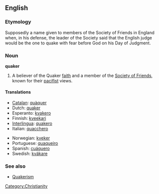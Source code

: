 ==English==

===Etymology===
Supposedly a name given to members of the Society of Friends in England when, in his defense, the leader of the Society said that the English judge would be the one to quake with fear before God on his Day of Judgment.

===Noun===
'''quaker'''

# A believer of the Quaker [[faith]] and a member of the [[Society of Friends]], known for their [[pacifist]] views.

====Translations====
{{top}}
*[[Catalan]]: [[quàquer]] {{m}}
*Dutch: [[quaker]] {{m}}
*Esperanto: [[kvakero]]
*Finnish: [[kveekari]]
*[[Interlingua]]: [[quakero]]
*Italian: [[quacchero]] {{m}}
{{mid}}
*Norwegian: [[kveker]]
*Portuguese: [[quaqueiro]]
*Spanish: [[cuáquero]]
*Swedish: [[kväkare]]
{{bottom}}

===See also===
*[[Quakerism]]

[[Category:Christianity]]